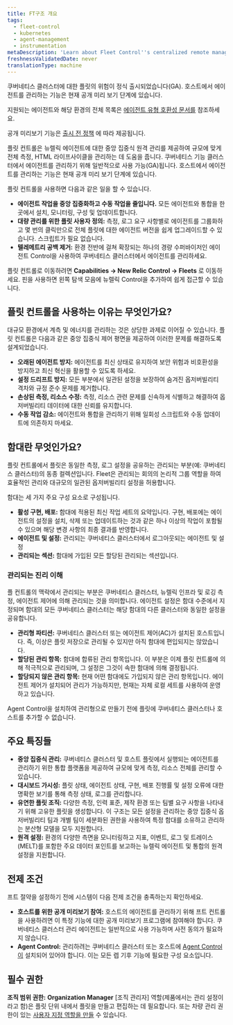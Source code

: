 ```yaml
---
title: FT구조 개요
tags:
  - fleet-control
  - kubernetes
  - agent-management
  - instrumentation
metaDescription: 'Learn about Fleet Control''s centralized remote management for Kubernetes and hosts with New Relic agents, overseen by Agent Control.'
freshnessValidatedDate: never
translationType: machine
---
```


<Callout title="기능 가용성">
  쿠버네티스 클러스터에 대한 플릿의 위험이 정식 출시되었습니다(GA). 호스트에서 에이전트를 관리하는 기능은 현재 공개 미리 보기 단계에 있습니다.

  지원되는 에이전트와 해당 환경의 전체 목록은 [에이전트 유형 호환성 문서를](/docs/new-relic-control/agent-control/agent-types) 참조하세요.

  공개 미리보기 기능은 [출시 전 정책](/docs/licenses/license-information/referenced-policies/new-relic-pre-release-policy) 에 따라 제공됩니다.
</Callout>

플릿 컨트롤은 뉴렐릭 에이전트에 대한 중앙 집중식 원격 관리를 제공하여 규모에 맞게 전체 측정, HTML 라이프사이클을 관리하는 데 도움을 줍니다. 쿠버네티스 기능 클러스터에서 에이전트를 관리하기 위해 일반적으로 사용 가능(GA)됩니다. 호스트에서 에이전트를 관리하는 기능은 현재 공개 미리 보기 단계에 있습니다.

플릿 컨트롤을 사용하면 다음과 같은 일을 할 수 있습니다.

* **에이전트 작업을 중앙 집중화하고 수동 작업을 줄입니다.** 모든 에이전트와 통합을 한 곳에서 설치, 모니터링, 구성 및 업데이트합니다.
* **대량 관리를 위한 플릿 사용자 정의:** 측정, 로그 요구 사항별로 에이전트를 그룹화하고 몇 번의 클릭만으로 전체 플릿에 대한 에이전트 버전을 쉽게 업그레이드할 수 있습니다. 스크립트가 필요 없습니다.
* **텔레메트리 공백 제거:** 환경 전반에 걸쳐 확장되는 하나의 경량 수퍼바이저인 에이전트 Control을 사용하여 쿠버네티스 클러스터에서 에이전트를 관리하세요.

플릿 컨트롤로 이동하려면 **Capabilities → New Relic Control → Fleets** 로 이동하세요. 핀을 사용하면 왼쪽 탐색 모음에 뉴렐릭 Control을 추가하여 쉽게 접근할 수 있습니다.

## 플릿 컨트롤을 사용하는 이유는 무엇인가요?

대규모 환경에서 계측 및 에너지를 관리하는 것은 상당한 과제로 이어질 수 있습니다. 플릿 컨트롤은 다음과 같은 중앙 집중식 제어 평면을 제공하여 이러한 문제를 해결하도록 설계되었습니다.

* **오래된 에이전트 방지:** 에이전트를 최신 상태로 유지하여 보안 위험과 비호환성을 방지하고 최신 혁신을 활용할 수 있도록 하세요.
* **설정 드리프트 방지:** 모든 부분에서 일관된 설정을 보장하여 숨겨진 옵저버빌리티 격차와 규정 준수 문제를 제거합니다.
* **손상된 측정, 리소스 수정:** 측정, 리소스 관련 문제를 신속하게 식별하고 해결하여 옵저버빌리티 데이터에 대한 신뢰를 유지합니다.
* **수동 작업 감소:** 에이전트와 통합을 관리하기 위해 일회성 스크립트와 수동 업데이트에 의존하지 마세요.

## 함대란 무엇인가요?

플릿 컨트롤에서 플릿은 동일한 측정, 로그 설정을 공유하는 관리되는 부분(예: 쿠버네티스 클러스터)의 동종 컬렉션입니다. Fleet은 관리되는 회의의 논리적 그룹 역할을 하여 효율적인 관리와 대규모의 일관된 옵저버빌리티 설정을 허용합니다.

함대는 세 가지 주요 구성 요소로 구성됩니다.

* **활성 구현, 배포:** 함대에 적용된 최신 작업 세트의 요약입니다. 구현, 배포에는 에이전트의 설정을 설치, 삭제 또는 업데이트하는 것과 같은 하나 이상의 작업이 포함될 수 있으며 해당 변경 사항의 최종 결과를 반영합니다.
* **에이전트 및 설정:** 관리되는 쿠버네티스 클러스터에서 로그아웃되는 에이전트 및 설정
* **관리되는 섹션:** 함대에 가입된 모든 할당된 관리되는 섹션입니다.

### 관리되는 진리 이해

플 컨트롤의 맥락에서 관리되는 부분은 쿠버네티스 클러스터, 뉴렐릭 인프라 및 로깅 측정, 에이전트 제어에 의해 관리되는 것을 의미합니다. 에이전트 설정은 함대 수준에서 지정되며 함대의 모든 쿠버네티스 클러스터는 해당 함대의 다른 클러스터와 동일한 설정을 공유합니다.

* **관리형 파티션:** 쿠버네티스 클러스터 또는 에이전트 제어(AC)가 설치된 호스트입니다. 즉, 이상은 플릿 저장으로 관리될 수 있지만 아직 함대에 편입되지는 않았습니다.
* **할당된 관리 항목:** 함대에 합류된 관리 항목입니다. 이 부분은 이제 플릿 컨트롤에 의해 적극적으로 관리되며, 그 설정은 그것이 속한 함대에 의해 결정됩니다.
* **할당되지 않은 관리 항목:** 현재 어떤 함대에도 가입되지 않은 관리 항목입니다. 에이전트 제어가 설치되어 관리가 가능하지만, 현재는 자체 로컬 세트를 사용하여 운영하고 있습니다.

<Callout title="중요한">
  Agent Control을 설치하여 관리형으로 만들기 전에 플릿에 쿠버네티스 클러스터나 호스트를 추가할 수 없습니다.
</Callout>

## 주요 특징들

* **중앙 집중식 관리:** 쿠버네티스 클러스터 및 호스트 플릿에서 실행되는 에이전트를 관리하기 위한 통합 플랫폼을 제공하여 규모에 맞게 측정, 리소스 전체를 관리할 수 있습니다.
* **대시보드 가시성:** 플릿 상태, 에이전트 상태, 구현, 배포 진행률 및 설정 오류에 대한 명확한 보기를 통해 측정 상태, 로그를 관리합니다.
* **유연한 플릿 조직:** 다양한 측정, 인력 표준, 제작 환경 또는 팀별 요구 사항을 나타내기 위해 고유한 플릿을 생성합니다. 이 구조는 모든 설정을 관리하는 중앙 집중식 옵저버빌리티 팀과 개별 팀이 세분화된 권한을 사용하여 특정 함대를 소유하고 관리하는 분산형 모델을 모두 지원합니다.
* **원격 설정:** 환경의 다양한 측면을 모니터링하고 지표, 이벤트, 로그 및 트레이스(MELT)를 포함한 주요 데이터 포인트를 보고하는 뉴렐릭 에이전트 및 통합의 원격 설정을 지원합니다.

## 전제 조건

프트 절약을 설정하기 전에 시스템이 다음 전제 조건을 충족하는지 확인하세요.

* **호스트를 위한 공개 미리보기 참여:** 호스트의 에이전트를 관리하기 위해 프트 컨트롤을 사용하려면 이 특정 기능에 대한 공개 미리보기 프로그램에 참여해야 합니다. 쿠버네티스 클러스터 관리 에이전트는 일반적으로 사용 가능하며 사전 동의가 필요하지 않습니다.
* **Agent Control:** 관리하려는 쿠버네티스 클러스터 또는 호스트에 [Agent Control이](/docs/new-relic-control/agent-control/setup) 설치되어 있어야 합니다. 이는 모든 렙 기후 기능에 필요한 구성 요소입니다.

## 필수 권한

**조직 범위 권한:** **Organization Manager** \[조직 관리자] 역할(제품에서는 관리 설정이라고 함)은 플릿 단위 내에서 플릿을 만들고 편집하는 데 필요합니다. 또는 차량 관리 권한이 있는 [사용자 지정 역할을 만들](/docs/apis/nerdgraph/examples/nerdgraph-manage-groups/#create-role) 수 있습니다.